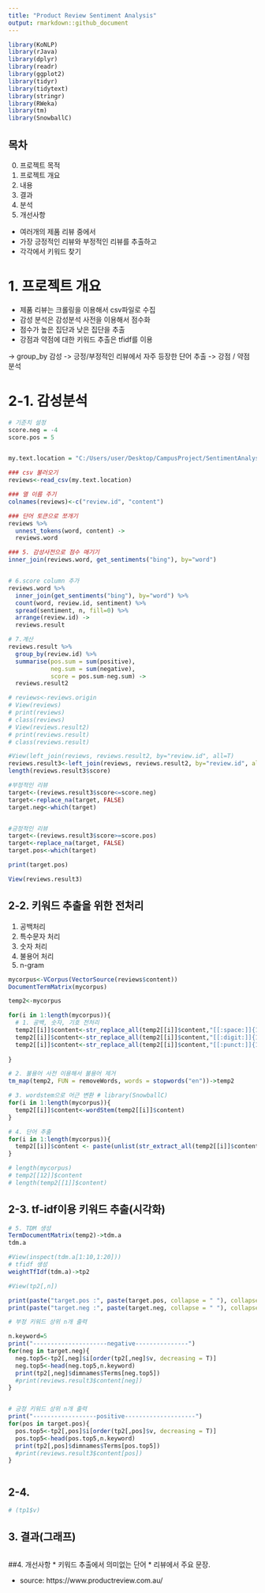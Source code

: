 ```yaml
---
title: "Product Review Sentiment Analysis"
output: rmarkdown::github_document
---
```

```r
library(KoNLP)
library(rJava)
library(dplyr)
library(readr)
library(ggplot2)
library(tidyr)
library(tidytext)
library(stringr)
library(RWeka)
library(tm)
library(SnowballC)

```

## 목차
0. 프로젝트 목적
1. 프로젝트 개요
2. 내용
3. 결과
4. 분석
5. 개선사항

* 여러개의 제품 리뷰 중에서
* 가장 긍정적인 리뷰와 부정적인 리뷰를 추출하고
* 각각에서 키워드 찾기

# 1. 프로젝트 개요
* 제품 리뷰는 크롤링을 이용해서 csv파일로 수집
* 감성 분석은 감성분석 사전을 이용해서 점수화
* 점수가 높은 집단과 낮은 집단을 추출
* 강점과 약점에 대한 키워드 추출은 tfidf를 이용


-> group_by 감성 -> 긍정/부정적인 리뷰에서 자주 등장한 단어 추출
-> 강점 / 약점 분석 

# 2-1. 감성분석
```r
# 기준치 설정 
score.neg = -4
score.pos = 5


my.text.location = "C:/Users/user/Desktop/CampusProject/SentimentAnalysis/ReviewData/apple-airpods.csv"

### csv 불러오기
reviews<-read_csv(my.text.location)

### 열 이름 주기
colnames(reviews)<-c("review.id", "content")

### 단어 토큰으로 쪼개기 
reviews %>% 
  unnest_tokens(word, content) ->
  reviews.word

### 5. 감성사전으로 점수 매기기
inner_join(reviews.word, get_sentiments("bing"), by="word")


# 6.score column 추가 
reviews.word %>% 
  inner_join(get_sentiments("bing"), by="word") %>% 
  count(word, review.id, sentiment) %>% 
  spread(sentiment, n, fill=0) %>% 
  arrange(review.id) ->
  reviews.result

# 7.계산
reviews.result %>% 
  group_by(review.id) %>% 
  summarise(pos.sum = sum(positive),
            neg.sum = sum(negative),
            score = pos.sum-neg.sum) ->
  reviews.result2

# reviews<-reviews.origin
# View(reviews)
# print(reviews)
# class(reviews)
# View(reviews.result2)
# print(reviews.result)
# class(reviews.result)

#View(left_join(reviews, reviews.result2, by="review.id", all=T)
reviews.result3<-left_join(reviews, reviews.result2, by="review.id", all=T)
length(reviews.result3$score)

#부정적인 리뷰 
target<-(reviews.result3$score<=score.neg)
target<-replace_na(target, FALSE)
target.neg<-which(target)


#긍정적인 리뷰
target<-(reviews.result3$score>=score.pos)
target<-replace_na(target, FALSE)
target.pos<-which(target)

print(target.pos)

View(reviews.result3)
```

## 2-2. 키워드 추출을 위한 전처리

1. 공백처리
2. 특수문자 처리
3. 숫자 처리
4. 불용어 처리
5. n-gram

```r
mycorpus<-VCorpus(VectorSource(reviews$content))
DocumentTermMatrix(mycorpus)

temp2<-mycorpus

for(i in 1:length(mycorpus)){
  # 1. 공백, 숫자, 기호 전처리
  temp2[[i]]$content<-str_replace_all(temp2[[i]]$content,"[[:space:]]{1,}", " ")
  temp2[[i]]$content<-str_replace_all(temp2[[i]]$content,"[[:digit:]]{1,}","")
  temp2[[i]]$content<-str_replace_all(temp2[[i]]$content,"[[:punct:]]{1,}","")
  
}

# 2. 불용어 사전 이용해서 불용어 제거
tm_map(temp2, FUN = removeWords, words = stopwords("en"))->temp2

# 3. wordstem으로 어근 변환 # library(SnowballC)
for(i in 1:length(mycorpus)){
  temp2[[i]]$content<-wordStem(temp2[[i]]$content)
}

# 4. 단어 추출 
for(i in 1:length(mycorpus)){
  temp2[[i]]$content <- paste(unlist(str_extract_all(temp2[[i]]$content, boundary("word"))), collapse = " ")
}

# length(mycorpus)
# temp2[[12]]$content
# length(temp2[[1]]$content)
```

## 2-3. tf-idf이용 키워드 추출(시각화)
```r
# 5. TDM 생성
TermDocumentMatrix(temp2)->tdm.a
tdm.a

#View(inspect(tdm.a[1:10,1:20]))
# tfidf 생성
weightTfIdf(tdm.a)->tp2

#View(tp2[,n])

print(paste("target.pos :", paste(target.pos, collapse = " "), collapse = " "))
print(paste("target.neg :", paste(target.neg, collapse = " "), collapse = " "))

# 부정 키워드 상위 n개 출력

n.keyword=5
print("---------------------negative---------------")
for(neg in target.neg){
  neg.top5<-tp2[,neg]$i[order(tp2[,neg]$v, decreasing = T)]
  neg.top5<-head(neg.top5,n.keyword)
  print(tp2[,neg]$dimnames$Terms[neg.top5])
  #print(reviews.result3$content[neg])
}


# 긍정 키워드 상위 n개 출력
print("------------------positive--------------------")
for(pos in target.pos){
  pos.top5<-tp2[,pos]$i[order(tp2[,pos]$v, decreasing = T)]
  pos.top5<-head(pos.top5,n.keyword)
  print(tp2[,pos]$dimnames$Terms[pos.top5])
  #print(reviews.result3$content[pos])
}



```

## 2-4. 

```r
# (tp1$v)
```

## 3. 결과(그래프)
```r

```

##4. 개선사항
* 키워드 추출에서 의미없는 단어
* 리뷰에서 주요 문장. 


































* source: https://www.productreview.com.au/
